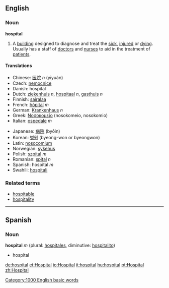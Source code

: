 ==English==
===Noun===
'''hospital'''

#A [[building]] designed to diagnose and treat the [[sick]], [[injured]] or [[dying]].  Usually has a staff of [[doctor]]s and [[nurse]]s to aid in the treatment of [[patient]]s.

====Translations====
{{top}}
*Chinese: [[医院]] ''n'' (yīyuàn)
*Czech: [[nemocnice]]
*Danish: hospital
*Dutch: [[ziekenhuis]] ''n'', [[hospitaal]] ''n'', [[gasthuis]] ''n''
*Finnish: [[sairalaa]]
*French: [[hôpital]] ''m''
*German: [[Krankenhaus]] ''n''
*Greek: [[Νοσοκομείο]] (nosokomeio, nosokomio)
*Italian: [[ospedale]] ''m''
{{mid}}
*Japanese: [[病院]] (byōin)
*Korean: [[병원]] (byeong-won or byeongwon)
*Latin: [[nosocomium]]
*Norwegian: [[sykehus]]
*Polish: [[szpital]] ''m''
*Romanian: [[spital]] ''n''
*Spanish: hospital ''m''
*Swahili: [[hospitali]]
{{bottom}}

===Related terms===
*[[hospitable]]
*[[hospitality]]

----

== Spanish ==
===Noun===
'''hospital''' ''m'' (plural: [[hospitales]], diminutive: [[hospitalito]])

* hospital

{{Wikipedia}}

[[Category:1000 English basic words]]

[[de:hospital]]
[[et:Hospital]]
[[io:Hospital]]
[[it:hospital]]
[[hu:hospital]]
[[pt:Hospital]]
[[zh:Hospital]]